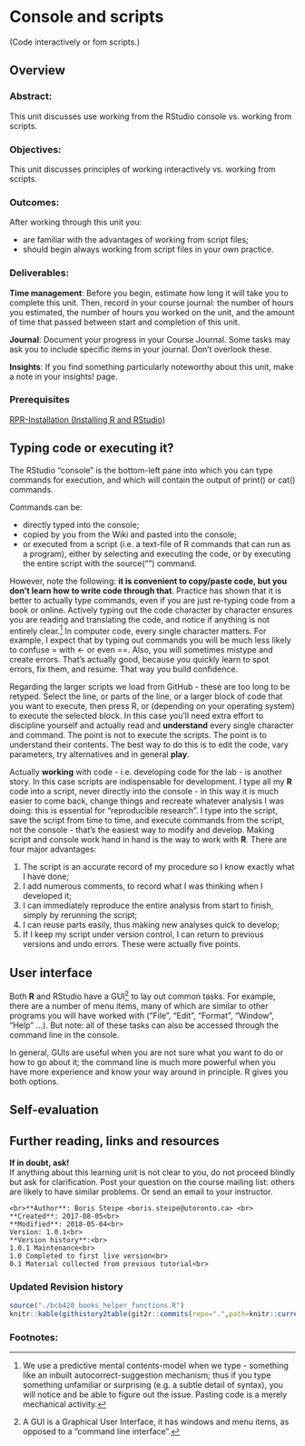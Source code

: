 # Console and scripts {#r-console}
(Code interactively or fom scripts.)

## Overview
### Abstract:
This unit discusses use working from the RStudio console vs. working from scripts.

### Objectives:
This unit discusses principles of working interactively vs. working from scripts.

### Outcomes:
After working through this unit you:

  * are familiar with the advantages of working from script files;
  * should begin always working from script files in your own practice.
  
### Deliverables:
**Time management**: Before you begin, estimate how long it will take you to complete this unit. Then, record in your course journal: the number of hours you estimated, the number of hours you worked on the unit, and the amount of time that passed between start and completion of this unit.

**Journal**: Document your progress in your Course Journal. Some tasks may ask you to include specific items in your journal. Don't overlook these.

**Insights**: If you find something particularly noteworthy about this unit, make a note in your insights! page.

### Prerequisites 
[RPR-Installation (Installing R and RStudio)](#r_install)

## Typing code or executing it?
The RStudio "console" is the bottom-left pane into which you can type commands for execution, and which will contain the output of print() or cat() commands.

Commands can be:

  * directly typed into the console;
  * copied by you from the Wiki and pasted into the console;
  * or executed from a script (i.e. a text-file of R commands that can run as a program), either by selecting and executing the code, or by executing the entire script with the source("<filename>") command.
  
  However, note the following: **it is convenient to copy/paste code, but you don't learn how to write code through that**. Practice has shown that it is better to actually type commands, even if you are just re-typing code from a book or online. Actively typing out the code character by character ensures you are reading and translating the code, and notice if anything is not entirely clear.^[ We use a predictive mental contents-model when we type - something like an inbuilt autocorrect-suggestion mechanism; thus if you type something unfamiliar or surprising (e.g. a subtle detail of syntax), you will notice and be able to figure out the issue. Pasting code is a merely mechanical activity.] In computer code, every single character matters. For example, I expect that by typing out commands you will be much less likely to confuse = with <- or even ==. Also, you will sometimes mistype and create errors. That's actually good, because you quickly learn to spot errors, fix them, and resume. That way you build confidence.

  Regarding the larger scripts we load from GitHub - these are too long to be retyped. Select the line, or parts of the line, or a larger block of code that you want to execute, then press <command> R, or <command><enter> (depending on your operating system) to execute the selected block. In this case you'll need extra effort to discipline yourself and actually read and **understand** every single character and command. The point is not to execute the scripts. The point is to understand their contents. The best way to do this is to edit the code, vary parameters, try alternatives and in general **play**.

  Actually **working** with code - i.e. developing code for the lab - is another story. In this case scripts are indispensable for development. I type all my **R** code into a script, never directly into the console - in this way it is much easier to come back, change things and recreate whatever analysis I was doing: this is essential for "reproducible research". I type into the script, save the script from time to time, and execute commands from the script, not the console - that's the easiest way to modify and develop. Making script and console work hand in hand is the way to work with **R**. There are four major advantages:

  1. The script is an accurate record of my procedure so I know exactly what I have done;
  1. I add numerous comments, to record what I was thinking when I developed it;
  1. I can immediately reproduce the entire analysis from start to finish, simply by rerunning the script;
  1. I can reuse parts easily, thus making new analyses quick to develop;
  1. If I keep my script under version control, I can return to previous versions and undo errors. These were actually five points.

 
## User interface
Both **R** and RStudio have a GUI^[A GUI is a Graphical User Interface, it has windows and menu items, as opposed to a "command line interface".] to lay out common tasks. For example, there are a number of menu items, many of which are similar to other programs you will have worked with ("File", "Edit", "Format", "Window", "Help" ...). But note: all of these tasks can also be accessed through the command line in the console.

In general, GUIs are useful when you are not sure what you want to do or how to go about it; the command line is much more powerful when you have more experience and know your way around in principle. R gives you both options.

## Self-evaluation
## Further reading, links and resources
 
**If in doubt, ask!**<br>
If anything about this learning unit is not clear to you, do not proceed blindly but ask for clarification. Post your question on the course mailing list: others are likely to have similar problems. Or send an email to your instructor.

```block2
<br>**Author**: Boris Steipe <boris.steipe@utoronto.ca> <br>
**Created**: 2017-08-05<br>
**Modified**: 2018-05-04<br>
Version: 1.0.1<br>
**Version history**:<br>
1.0.1 Maintenance<br>
1.0 Completed to first live version<br>
0.1 Material collected from previous tutorial<br>
``` 


### Updated Revision history
```r
source("./bcb420_books_helper_functions.R")
knitr::kable(githistory2table(git2r::commits(repo=".",path=knitr::current_input())))

```

### Footnotes: